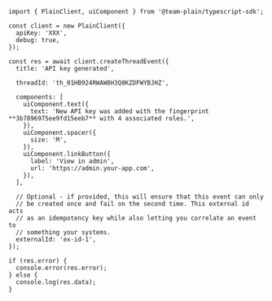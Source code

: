 ```tsx
import { PlainClient, uiComponent } from '@team-plain/typescript-sdk';

const client = new PlainClient({
  apiKey: 'XXX',
  debug: true,
});

const res = await client.createThreadEvent({
  title: 'API key generated',

  threadId: 'th_01HB924RWAW8H3Q8KZDFWYBJHZ',

  components: [
    uiComponent.text({
      text: 'New API key was added with the fingerprint **3b7896975ee9fd15eeb7** with 4 associated roles.',
    }),
    uiComponent.spacer({
      size: 'M',
    }),
    uiComponent.linkButton({
      label: 'View in admin',
      url: 'https://admin.your-app.com',
    }),
  ],

  // Optional - if provided, this will ensure that this event can only
  // be created once and fail on the second time. This external id acts
  // as an idempotency key while also letting you correlate an event to
  // something your systems.
  externalId: 'ex-id-1',
});

if (res.error) {
  console.error(res.error);
} else {
  console.log(res.data);
}
```
